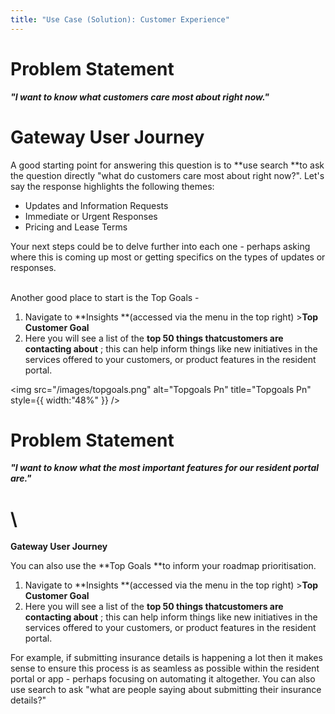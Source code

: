 ```yaml
---
title: "Use Case (Solution): Customer Experience"
---
```


# **Problem Statement**

**_"I want to know what customers care most about right now."_**

# **Gateway User Journey**

A good starting point for answering this question is to **use search **to ask the question directly "what do customers care most about right now?". Let's say the response highlights the following themes:

- Updates and Information Requests
- Immediate or Urgent Responses
- Pricing and Lease Terms

Your next steps could be to delve further into each one - perhaps asking where this is coming up most or getting specifics on the types of updates or responses.

\
Another good place to start is the Top Goals -

1. Navigate to **Insights **(accessed via the menu in the top right) \>**Top Customer Goal**
2. Here you will see a list of the **top 50 **things that**customers are contacting about** ; this can help inform things like new initiatives in the services offered to your customers, or product features in the resident portal.

<img
  src="/images/topgoals.png"
  alt="Topgoals Pn"
  title="Topgoals Pn"
  style={{ width:"48%" }}
/>

# **Problem Statement**

**_"I want to know what the most important features for our resident portal are."_**

# \
**Gateway User Journey**

You can also use the **Top Goals **to inform your roadmap prioritisation.

1. Navigate to **Insights **(accessed via the menu in the top right) \>**Top Customer Goal**
2. Here you will see a list of the **top 50 **things that**customers are contacting about** ; this can help inform things like new initiatives in the services offered to your customers, or product features in the resident portal.

For example, if submitting insurance details is happening a lot then it makes sense to ensure this process is as seamless as possible within the resident portal or app - perhaps focusing on automating it altogether. You can also use search to ask "what are people saying about submitting their insurance details?"